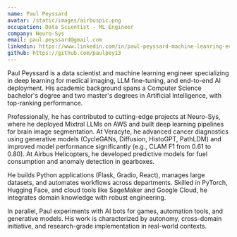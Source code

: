 ```yaml
---
name: Paul Peyssard
avatar: /static/images/airbuspic.png
occupation: Data Scientist - ML Engineer
company: Neuro-Sys
email: paul.peyssard@gmail.com
linkedin: https://www.linkedin.com/in/paul-peyssard-machine-leanring-engineer/
github: https://github.com/paulpey13
---
```


Paul Peyssard is a data scientist and machine learning engineer specializing in deep learning for medical imaging, LLM fine-tuning, and end-to-end AI deployment. His academic background spans a Computer Science bachelor's degree and two master's degrees in Artificial Intelligence, with top-ranking performance.

Professionally, he has contributed to cutting-edge projects at Neuro-Sys, where he deployed Mixtral LLMs on AWS and built deep learning pipelines for brain image segmentation. At Veracyte, he advanced cancer diagnostics using generative models (CycleGANs, Diffusion, HistoGPT, PathLDM) and improved model performance significantly (e.g., CLAM F1 from 0.61 to 0.80). At Airbus Helicopters, he developed predictive models for fuel consumption and anomaly detection in gearboxes.

He builds Python applications (Flask, Gradio, React), manages large datasets, and automates workflows across departments. Skilled in PyTorch, Hugging Face, and cloud tools like SageMaker and Google Cloud, he integrates domain knowledge with robust engineering.

In parallel, Paul experiments with AI bots for games, automation tools, and generative models. His work is characterized by autonomy, cross-domain initiative, and research-grade implementation in real-world contexts.
